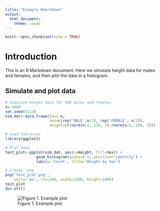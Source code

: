 ---
title: "Example Rmarkdown"
output: 
  html_document:
    theme: cosmo
---

```{r setup, include=FALSE}
knitr::opts_chunk$set(echo = TRUE)
```

# Introduction

This is an R Markdown document. Here we simulate height data for males and females, and then plot the data in a histogram.

## Simulate and plot data
```{r, eval=T, warning=F, message=F, results='hide'}

# Simulate height data for 500 males and females
n<-5000
set.seed(5123)
sim_dat<-data.frame(ID=1:n,
                    Sex=c(rep('MALE',n/2), rep('FEMALE', n/2)),
                    Height=c(rnorm(n/2, 176, 7),rnorm(n/2, 168, 7)))

# Load libraries
library(ggplot2)

# Plot data
test_plot<-ggplot(sim_dat, aes(x=Height, fill=Sex)) +
              geom_histogram(alpha=0.5, position="identity") +
              labs(y='Count', title='Height by Sex')

# Create .png
png('test_plot.png', 
    units='px', res=300, width=1500, height=1000)
test_plot
dev.off()

```

![Figure 1. Example plot](test_plot.png)
